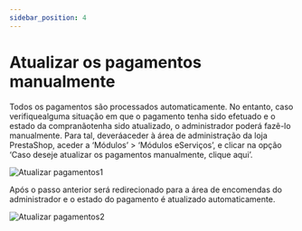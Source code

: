 ```yaml
---
sidebar_position: 4
---
```


# Atualizar os pagamentos manualmente

Todos os pagamentos são processados automaticamente. No entanto, caso verifiquealguma situação em que o pagamento tenha sido efetuado e o estado da compranãotenha sido atualizado, o administrador poderá fazê-lo manualmente. Para tal, deveráaceder à área de administração da loja PrestaShop, aceder a ‘Módulos’ > ‘Módulos eServiços’, e clicar na opção ‘Caso deseje atualizar os pagamentos manualmente, clique aqui’.

![Atualizar pagamentos1](../../../_media/prestashop-17.png)

Após o passo anterior será redirecionado para a área de encomendas do administrador e o estado do pagamento é atualizado automaticamente.

![Atualizar pagamentos2](../../../_media/prestashop-18.png)
